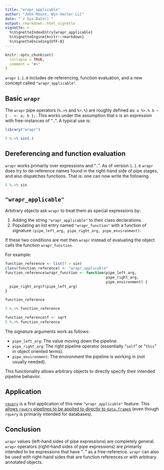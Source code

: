 ```yaml
---
title: "wrapr_applicable"
author: "John Mount, Win-Vector LLC"
date: "`r Sys.Date()`"
output: rmarkdown::html_vignette
vignette: >
  %\VignetteIndexEntry{wrapr_applicable}
  %\VignetteEngine{knitr::rmarkdown}
  %\VignetteEncoding{UTF-8}
---
```


```r
knitr::opts_chunk$set(
  collapse = TRUE,
  comment = "#>"
)
```

`wrapr` `1.1.0` includes de-referencing, function evaluation, and a new concept called `"wrapr_applicable"`.

## Basic `wrapr`

The `wrapr` pipe operators (`%.>%` and `%>.%`) are roughly defined as: `a %>.% b ~ { . <- a; b };`.  This works under the assumption that `b` is an expression with free-instances of "`.`".  A typical use is:

```r
library("wrapr")

5 %.>% sin(.)
```

## Dereferencing and function evaluation

`wrapr` works primarily over expressions and "`.`".  As of version `1.1.0` `wrapr` does try to de-reference names found in the right-hand side of pipe stages, and also dispatches functions.  That is: one can now write the following.

```r
5 %.>% sin
```

## `"wrapr_applicable"`

Arbitrary objects ask `wrapr` to treat them as special expressions by:

  1. Adding the string `"wrapr_applicable"` to their class declarations.
  2. Populating an list entry named `"wrapr_function"` with a function of signature `(pipe_left_arg, pipe_right_arg, pipe_environment)`.
  
If these two conditions are met then `wrapr` instead of evaluating the object calls the function `wrapr_function`.

For example:

```r
function_reference <- list(f = sin)
class(function_reference) <- "wrapr_applicable"
function_reference$wrapr_function <- function(pipe_left_arg, 
                                              pipe_right_arg, 
                                              pipe_environment) {
  pipe_right_arg$f(pipe_left_arg)
}

function_reference

5 %.>% function_reference

function_reference$f <- sqrt
5 %.>% function_reference
```

The signature arguments work as follows:

  * `pipe_left_arg`: The value moving down the pipeline.
  * `pipe_right_arg`: The right pipeline operator (essentially "`self`" or "`this`" in object oriented terms).
  * `pipe_environment`: The environment the pipeline is working in (not usually needed).

This functionality allows arbitrary objects to directly specify their intended pipeline behavior.

## Application

[`rquery`](https://github.com/WinVector/rquery) is a first application of this new `"wrapr_applicable"` feature.  This [allows `rquery` pipelines to be applied to directly to `data.frame`s](https://winvector.github.io/rquery/reference/rquery_apply_to_data_frame.html) (even though `rquery` is primarily intended for databases).


## Conclusion

`wrapr` values (left-hand sides of pipe expressions) are completely general.
`wrapr` operators (right-hand sides of pipe expressions) are primarily intended to be expressions that have "`.`" as a free-reference.  `wrapr` can also be used with right-hand sides that are function references or with arbitrary annotated objects.


